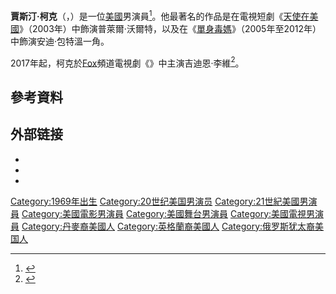 {{noteTA
|G1=Movie
|G2=TV
}}
{{藝人
| type = 男演員
| name = 賈斯汀·柯克
| foreignname = Justin Kirk
| image = Justin Kirk 2008.jpg
| image_size = 200px
| caption = 柯克於2008年在[[洛杉磯|洛杉磯]]
| birth_name =
| birth_date = {{birth date and age|1969|5|28}}
| birth_place = {{USA}}[[俄勒岡州|俄勒岡州]]，[[撒冷_(俄勒岡州)|撒冷]]
| other_names =
| occupation = [[演員|演員]]
| years_active = 1995年至今
| spouse =
| partner =
| website =
}}
'''賈斯汀·柯克'''（{{lang-en|'''Justin Kirk'''}}，{{bd|1969年|5月28日||}}）是一位[[美國|美國]]男演員<ref name="oregonian-2014apr30">{{cite news|last=Baker|first=Jeff|title=17 actors you (maybe) didn't know were from Oregon|url=http://www.oregonlive.com/movies/index.ssf/2014/04/17_actors_you_maybe_didn.html|accessdate=2016-02-16|newspaper=[[The_Oregonian|The Oregonian]]|location=Portland, Oregon|date=April 30, 2014|archive-date=2019-01-03|archive-url=https://web.archive.org/web/20190103161220/https://www.oregonlive.com/movies/index.ssf/2014/04/17_actors_you_maybe_didn.html|dead-url=no}}</ref>。他最著名的作品是在電視短劇《[[天使在美國_(連續短劇)|天使在美國]]》（2003年）中飾演普萊爾·沃爾特，以及在《[[單身毒媽|單身毒媽]]》（2005年至2012年）中飾演安迪·包特溫一角。

2017年起，柯克於[[福斯廣播公司|Fox]]頻道電視劇《{{link-en|全境通告|APB (TV series)}}》中主演吉迪恩·李維<ref>{{cite web|url=http://variety.com/2016/tv/news/justin-kirk-eric-winter-cast-fox-pilot-apb-1201728398/|title=Justin Kirk and Eric Winter Cast in Fox’s Drama Pilot ‘A.P.B.’|work=[[Variety_(magazine)|Variety]]|date=May 10, 2016|accessdate=March 11, 2016|first=Debra|last=Birnbaum|archive-date=2019-11-28|archive-url=https://web.archive.org/web/20191128043146/https://variety.com/2016/tv/news/justin-kirk-eric-winter-cast-fox-pilot-apb-1201728398/|dead-url=no}}</ref>。

==參考資料==
{{reflist}}

== 外部链接 ==
* {{IMDb name|5095}}
* {{Amg name|223276}}
* {{IBDB name}}
{{衛星獎最佳男配角——電視劇、連續短劇與電視電影}}
{{Authority control}}
{{DEFAULTSORT:Kirk, Justin}}
[[Category:1969年出生|Category:1969年出生]]
[[Category:20世纪美国男演员|Category:20世纪美国男演员]]
[[Category:21世紀美國男演員|Category:21世紀美國男演員]]
[[Category:美國電影男演員|Category:美國電影男演員]]
[[Category:美國舞台男演員|Category:美國舞台男演員]]
[[Category:美國電視男演員|Category:美國電視男演員]]
[[Category:丹麥裔美國人|Category:丹麥裔美國人]]
[[Category:英格蘭裔美國人|Category:英格蘭裔美國人]]
[[Category:俄罗斯犹太裔美国人|Category:俄罗斯犹太裔美国人]]